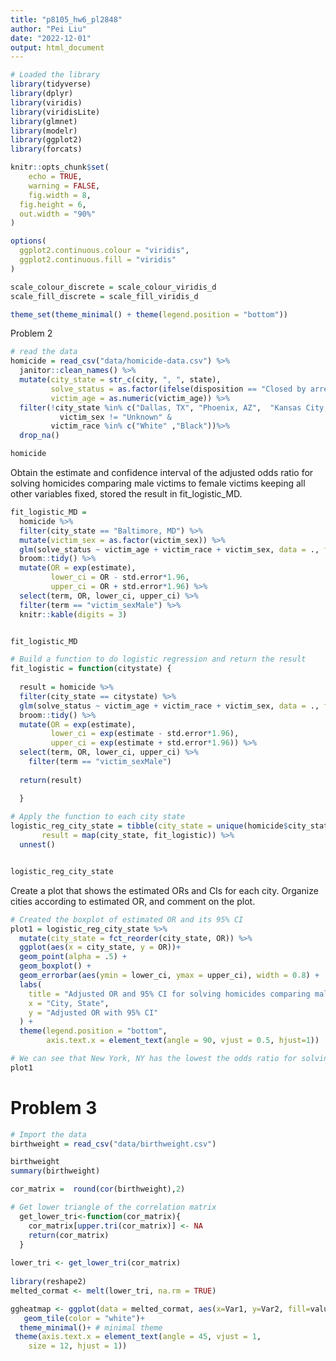 ```yaml
---
title: "p8105_hw6_pl2848"
author: "Pei Liu"
date: "2022-12-01"
output: html_document
---
```


```r
# Loaded the library
library(tidyverse)
library(dplyr)
library(viridis)
library(viridisLite)
library(glmnet)
library(modelr)
library(ggplot2)
library(forcats)

knitr::opts_chunk$set(
	echo = TRUE,
	warning = FALSE,
	fig.width = 8, 
  fig.height = 6,
  out.width = "90%"
)

options(
  ggplot2.continuous.colour = "viridis",
  ggplot2.continuous.fill = "viridis"
)

scale_colour_discrete = scale_colour_viridis_d
scale_fill_discrete = scale_fill_viridis_d

theme_set(theme_minimal() + theme(legend.position = "bottom"))
```




Problem 2
```r
# read the data
homicide = read_csv("data/homicide-data.csv") %>% 
  janitor::clean_names() %>% 
  mutate(city_state = str_c(city, ", ", state),
         solve_status = as.factor(ifelse(disposition == "Closed by arrest", 1, 0)),
         victim_age = as.numeric(victim_age)) %>% 
  filter(!city_state %in% c("Dallas, TX", "Phoenix, AZ",  "Kansas City, MO", "Tulsa, AL") &
           victim_sex != "Unknown" &
         victim_race %in% c("White" ,"Black"))%>% 
  drop_na()

homicide
```

Obtain the estimate and confidence interval of the adjusted odds ratio for solving homicides comparing male victims to female victims keeping all other variables fixed, stored the result in fit_logistic_MD.
```r
fit_logistic_MD = 
  homicide %>% 
  filter(city_state == "Baltimore, MD") %>% 
  mutate(victim_sex = as.factor(victim_sex)) %>% 
  glm(solve_status ~ victim_age + victim_race + victim_sex, data = ., family = binomial()) %>% 
  broom::tidy() %>% 
  mutate(OR = exp(estimate),
         lower_ci = OR - std.error*1.96,
         upper_ci = OR + std.error*1.96) %>%
  select(term, OR, lower_ci, upper_ci) %>% 
  filter(term == "victim_sexMale") %>% 
  knitr::kable(digits = 3) 


fit_logistic_MD
```


```r
# Build a function to do logistic regression and return the result
fit_logistic = function(citystate) {
  
  result = homicide %>% 
  filter(city_state == citystate) %>% 
  glm(solve_status ~ victim_age + victim_race + victim_sex, data = ., family = binomial()) %>% 
  broom::tidy() %>% 
  mutate(OR = exp(estimate),
         lower_ci = exp(estimate - std.error*1.96),
         upper_ci = exp(estimate + std.error*1.96)) %>%
  select(term, OR, lower_ci, upper_ci) %>% 
    filter(term == "victim_sexMale")
  
  return(result)

  }
 
# Apply the function to each city state
logistic_reg_city_state = tibble(city_state = unique(homicide$city_state),
       result = map(city_state, fit_logistic)) %>% 
  unnest()


logistic_reg_city_state
```

Create a plot that shows the estimated ORs and CIs for each city. Organize cities according to estimated OR, and comment on the plot.
```r
# Created the boxplot of estimated OR and its 95% CI 
plot1 = logistic_reg_city_state %>% 
  mutate(city_state = fct_reorder(city_state, OR)) %>% 
  ggplot(aes(x = city_state, y = OR))+ 
  geom_point(alpha = .5) +
  geom_boxplot() + 
  geom_errorbar(aes(ymin = lower_ci, ymax = upper_ci), width = 0.8) +
  labs(
    title = "Adjusted OR and 95% CI for solving homicides comparing male victims to female victims",
    x = "City, State",
    y = "Adjusted OR with 95% CI"
  ) +
  theme(legend.position = "bottom",
        axis.text.x = element_text(angle = 90, vjust = 0.5, hjust=1)) 

# We can see that New York, NY has the lowest the odds ratio for solving homicides comparing male victims to female victims, while Albuquerque, NM has the highet (hoding other variables fixed). The confidence interval for the city states with higher ORs are larger compared with some cities with small ORs.
plot1
```


# Problem 3
```r
# Import the data
birthweight = read_csv("data/birthweight.csv") 

birthweight
summary(birthweight)

```


```r
cor_matrix =  round(cor(birthweight),2)

# Get lower triangle of the correlation matrix
  get_lower_tri<-function(cor_matrix){
    cor_matrix[upper.tri(cor_matrix)] <- NA
    return(cor_matrix)
  }
  
lower_tri <- get_lower_tri(cor_matrix)
  
library(reshape2)
melted_cormat <- melt(lower_tri, na.rm = TRUE)

ggheatmap <- ggplot(data = melted_cormat, aes(x=Var1, y=Var2, fill=value))  +
   geom_tile(color = "white")+
  theme_minimal()+ # minimal theme
 theme(axis.text.x = element_text(angle = 45, vjust = 1, 
    size = 12, hjust = 1))
```

